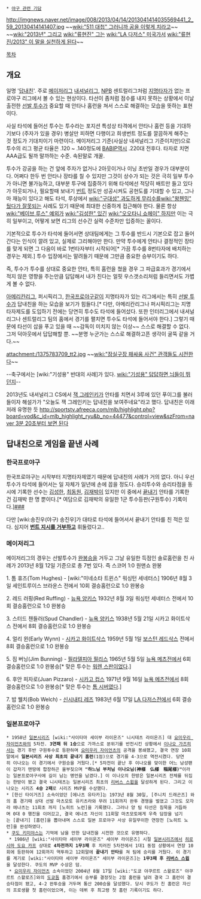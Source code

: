  * [[야구 관련 기담]]

http://imgnews.naver.net/image/008/2013/04/14/2013041414035569441_2_59_20130414141407.jpg
~~[[wiki:"511 대첩" 그러니까 공을 이렇게 치라고]]~~ ~~[[wiki:"2013년" 그리고]] [[wiki:"류현진" 그는]] [[wiki:"LA 다저스" 미국가서]] [[wiki:"류현진/2013" 이 말을 실천하게 된다]]~~

[[목차]]
== 개요 ==
일명 '[[답내친]]'. 주로 [[메이저리그]] [[내셔널리그]], [[NPB]] 센트럴리그처럼 [[지명타자]]가 없는 프로야구 리그에서 볼 수 있는 현상이다. 타선이 좀처럼 점수를 내지 못하는 상황에서 이날 출전한 [[선발 투수]]가 중요할 때 안타나 홈런을 쳐서 스스로 해결하는 모습을 뜻하는 표현이다.

사실 타석에 들어선 투수는 투수라는 포지션 특성상 타격에서 안타나 홈런 등을 기대하기보다 (주자가 있을 경우) 병살만 피하면 다행이고 희생번트 정도를 깔끔하게 해주는 것 정도가 기대치이기 마련이다. 메이저리그 기준(사실상 내셔널리그 기준이지만)으로 투수의 리그 평균 타율은 .120 ~ .140정도에 [[BABIP]]역시 .220대 전후다. 타자로 치면 AAA급도 될까 말까하는 수준. 속된말로 개꿀. 

투수가 강공을 하는 건 앞에 주자가 없거나 2아웃이거나 이닝 초반일 경우가 대부분이다. 어쩌다 한두 번 안타나 장타를 칠 수 있지만 그것이 상수가 되는 것은 극히 일부 투수가 아니면 불가능하고, 대부분 투구에 집중하기 위해 타석에선 적당히 배트만 들고 있다가 아웃되거나, 필요할때 보내기 [[번트]] 정도만 성공시켜도 공헌도를 기대할 수 있고, 그나마 재능이 있다고 해도  타석, 루상에서 [[wiki:"구대성" 과도하게 무리수를]][[wiki:"왕첸밍" 뒀다가 잘못되는]] 사례도 있기 때문에 최대한 신중하게 접근해야 한다. 물론 항상 [[wiki:"베이브 루스" 예외가]] [[wiki:"김성한" 있긴]] [[wiki:"오오타니 쇼헤이" 하지만]] 이는 극히 일부이고, 어떻게 보면 리그의 선수간 실력 수준차만 입증하는 꼴이다.

기본적으로 투수가 타석에 들어서면 상대팀에게는 그 투수를 반드시 기본으로 잡고 들어간다는 인식이 깔려 있고, 실제로 그리해야만 한다. 만약 투수에게 안타나 결정적인 장타를 맞게 되면 그 다음이 바로 1번타자부터 시작되어[* 가끔 투수를 8번타자에 배치하는 경우는 제외.] 투수 입장에서는 말려들기 때문에 그만큼 중요한 승부이기도 하다.

즉, 투수가 투수를 상대로 중요한 안타, 특히 홈런을 쳤을 경우 그 파급효과가 경기에서 적지 않은 영향을 주는만큼 답답해서 내가 친다는 얼핏 우스갯소리처럼 들리면서도 가볍게 볼 수 없다.

[[아메리칸리그]], 퍼시픽리그, [[한국프로야구]]같이 지명타자가 있는 리그에서는 특히 [[선발 투수]]가 답내친을 하는 모습을 보기가 힘들다.[* 다만, 아메리칸리그나 퍼시픽리그는 지명타자제도를 도입하기 전에는 당연히 투수도 타석에 들어섰다. 또한 인터리그에서 내셔널리그나 센트럴리그 팀의 홈에서 경기를 펼치면 투수도 타석에 들어서야 한다.] 그렇기 때문에 타선이 삽을 푸고 있을 때 ~~감독이 미치지 않는 이상~~ 스스로 해결할 수 없다. 그저 덕아웃에서 답답해할 뿐. ~~분명 누군가는 스스로 해결하고픈 생각이 굴뚝 같을 거다.~~

attachment:/1375783709_tt2.jpg
~~[[wiki:"잠실구장 패싸움 사건" 관객들도 시전한다]]~~

--축구에서는 [wiki:"기성용" 반대의 사례]가 있다. [[wiki:"기성용" 답답하면 늬들이 뛰던지]]--

2013년도 내셔널리그 CS에서 [[잭 그레인키]]가 안타를 치면서 3루에 있던 푸이그를 불러들이자 해설가가 "오늘도 잭 그레인키는 답내친을 보여주네요"라고 했다. 답내친은 이래저래 유명한 듯 [[http://sportstv.afreeca.com/mlb/highlight.php?board=vod&c_id=mlb_highlight_ryu&b_no=44477&control=view&szFrom=naver 3분 20초부터 보면 된다]]

== 답내친으로 게임을 끝낸 사례 ==
=== 한국프로야구 ===
한국프로야구는 시작부터 지명타자제였기 때문에 답내친의 사례가 거의 없다. 아니 우선 투수가 타석에 들어서는 일 자체가 일년에 손에 꼽을 정도다. 승리투수와 승리타점을 동시에 기록한 선수는 [[김성한]], [[최동원]], [[김재박]]이 있지만 이 중에서 [[끝내기]] 안타를 기록한 건 김재박 한 명 뿐이다.[* 여담으로 김재박의 유일한 1군 투수등판(구원투수) 기록이다.][http://osen.mt.co.kr/article/G1106220001 ###]

다만 [wiki:송진우(야구) 송진우]가 대타로 타석에 들어서서 끝내기 안타를 친 적은 있다. 심지어 '''[http://news.donga.com/3/all/20010603/7698025/1 번트 지시를 거부하고]''' 휘둘렀다고..

=== 메이저리그 ===
메이저리그의 경우는 선발투수가 [[완봉승]]을 거두고 그날 유일한 득점인 솔로홈런을 친 사례가 2013년 8월 12일 기준으로 총 7번 있다. 즉 스코어 1:0 원맨쇼 완봉

1. 톰 휴즈(Tom Hughes) - [wiki:"미네소타 트윈스" 워싱턴 세네터스]
1906년 8월 3일 세인트루이스 브라운스 전에서 10회 결승홈런으로 1:0 완봉승

2. 레드 러핑(Red Ruffing) - [[뉴욕 양키스]] 
1932년 8월 3일 워싱턴 세네터스 전에서 10회 결승홈런으로 1:0 완봉승

3. 스터드 챈들러(Spud Chandler) - [[뉴욕 양키스]]
1938년 5월 21일 시카고 화이트삭스 전에서 8회 결승홈런으로 1:0 완봉승

4. 얼리 윈(Early Wynn) - [[시카고 화이트삭스]]
1959년 5월 1일 [[보스턴 레드삭스]] 전에서 8회 결승홈런으로 1:0 완봉승

5. 짐 버닝(Jim Bunning) - [[필라델피아 필리스]] 
1965년 5월 5일 [[뉴욕 메츠]]전에서 6회 결승홈런으로 1:0 완봉승[* 맞은 투수는 [[워렌 스판]]이었다.]

6. 후안 피자로(Juan Pizzaro) - [[시카고 컵스]]
1971년 9월 16일 [[뉴욕 메츠]]전에서 8회 결승홈런으로 1:0 완봉승[* 맞은 투수는 [[톰 시버]]였다.]

7. 밥 웰치(Bob Welch) - [[신시내티 레즈]]
1983년 6월 17일 [[LA 다저스]]전에서 6회 결승홈런으로 1:0 완봉승

=== 일본프로야구 ===
 * 1958년 [[일본시리즈]] [wiki:"사이타마 세이부 라이온즈" 니시테츠 라이온즈] 대 [[요미우리 자이언츠]]와의 5차전. '''3연패 뒤 1승'''으로 가까스로 분위기를 반전시킨 상황에서 [[이나오 가즈히사]]는 경기 후반 구원투수로 등판하며 [[요미우리 자이언츠]]의 공격을 봉쇄했고, 결국 연장 10회말에서 '''일본시리즈 사상 최초의 끝내기 홈런'''(1점)으로 경기를 4-3으로 역전시켰다. 당연히 이나오는 이 경기에서 구원승을 거뒀다.[* 5차전이 끝난 후 이나오를 맞이한 어느 남성팬이 갑자기 맨땅에 합장하곤 울부짖으며 '''"하느님 부처님 이나오님(神様　仏様　稲尾様)"'''이라는 일본프로야구사에 길이 남는 명언을 남겼다.] 이 이나오의 한방은 일본시리즈 전체를 뒤집는 한방이 됐고 결국 니시테츠는 일본시리즈 최초의 [[리버스 스윕]]을 달성하게 된다. 그리고 이나오는 시리즈 '''4승 2패'''로 시리즈 MVP를 수상했다.
 * [한신 타이거즈] 소속이었던 [에나츠 유타카]는 1973년 8월 30일, [주니치 드래곤즈] 와의 홈 경기때 상대 선발 마츠모토 유키츠라와 무려 11회까지 완투 경쟁을 벌였고 그것도 모자라 에나츠는 11회초 까지 [노히트 노런]을 기록했다. 그러나 양 팀 타선은 침묵을 거듭하며 0대 0 행진을 이어갔고, 결국 에나츠 자신이 11회말 마츠모토에게 우측 담장을 넘기는 [끝내기] [홈런]을 뽑아내며 스스로 일본 프로야구 사상 유일무이한 연장전 [노히트 노런]을 완성하였다. 
 * [[쿠도 키미야스]]는 기억에 남을 만한 답내친을 시전한 것으로 유명하다.
  * 1986년 [wiki:"사이타마 세이부 라이온즈" 세이부 라이온즈] 시절 [[일본시리즈]]에서 [[히로시마 도요 카프]] 상대로 '''4차전까지 1무3패''' 후 치러진 5차전에서 1대1 동점 상황에서 연장 10회에 등판하여 12회까지 역투하고 12회말에 '''끝내기 안타'''를 쳐 팀에 승리를 거뒀다. 이 경기를 계기로 [wiki:"사이타마 세이부 라이온즈" 세이부 라이온즈]는 '''1무3패 후 [[리버스 스윕]]'''을 달성한다. 쿠도의 MVP 수상은 덤.
  * [[요미우리 자이언츠]] 소속이었던 2004년 8월 17일 [wiki:"도쿄 야쿠르트 스왈로즈" 야쿠르트 스왈로즈]와의 [[도쿄돔]] 홈경기에서 승부를 결정짓는 2점 홈런을 날려 결국 그 홈런이 결승타점이 됐고, 4-2 완투승을 거두며 통산 200승을 달성했다. 당시 쿠도가 친 홈런은 자신의 프로생활 첫 홈런이었으며, 이는 데뷔 후 최고령 첫 홈런 기록이기도 하다.
